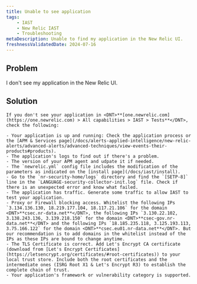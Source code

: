 ```yaml
---
title: Unable to see application
tags:
    - IAST
    - New Relic IAST
    - Troubleshooting
metaDescription: Unable to find my application in the New Relic UI. 
freshnessValidatedDate: 2024-07-16
---
```


## Problem

I don't see my application in the New Relic UI.



## Solution

    If you don't see your application in <DNT>**[one.newrelic.com](https://one.newrelic.com) > All capabilities > IAST > Tests**</DNT>, check the following:
    
    - Your application is up and running: Check the application process or the [APM & Services page](/docs/alerts-applied-intelligence/new-relic-alerts/advanced-alerts/advanced-techniques/view-events-their-products#products). 
    - The application's logs to find out if there's a problem.
    - The version of your APM agent and udpate it if needed.
    - The `newrelic.yml` config file includes the modification of the parameters as indicated on the [install page](/docs/iast/install).
    - Go to the `nr-security-home/logs` directory and find the `[SETP-8]` line in the `LANGUAGE-security-collector-init.log` file. Check if there is an unexpected error and know what failed.
    - The application has traffic. Generate some traffic to allow IAST to test your application.
    - Proxy or Firewall blocking access. Whitelist the following IPs `3.134.136.130, 18.219.177.104, 18.117.21.106` for the domain <DNT>**csec.nr-data.net**</DNT>, the following IPs `3.130.22.102, 3.138.243.136, 3.139.218.150` for the domain <DNT>**csec-gov.nr-data.net**</DNT> and the following IPs `18.185.235.118, 3.125.193.113, 3.75.166.122` for the domain <DNT>**csec.eu01.nr-data.net**</DNT>. But our recommendation is to add domains in the whitelist instead of the IPs as these IPs are bound to change anytime.
    - The TLS Certificate is correct. Add Let's Encrypt CA certificate (download from [Let's Encrypt Certificates](https://letsencrypt.org/certificates/#root-certificates)) to your local trust store. Include both the root certificates and the intermediate ones (ISRG Root X1 & Let's Encrypt R3) to establish the complete chain of trust.
    - Your application's framework or vulnerability category is supported.
